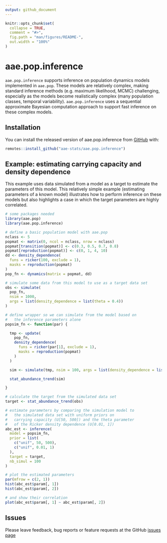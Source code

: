 ```yaml
---
output: github_document
---
```


<!-- README.md is generated from README.Rmd. Please edit that file -->

```r
knitr::opts_chunk$set(
  collapse = TRUE,
  comment = "#>",
  fig.path = "man/figures/README-",
  out.width = "100%"
)
```

# aae.pop.inference

<!-- badges: start -->
<!-- badges: end -->

`aae.pop.inference` supports inference on population dynamics models implemented
in `aae.pop`. These models are relatively complex, making standard inference
methods (e.g. maximum likelihood, MCMC) challenging, especially as the models
become realistically complex (many population classes, temporal variability). 
`aae.pop.inference` uses a sequential approximate Bayesian computation approach
to support fast inference on these complex models.

## Installation

You can install the released version of aae.pop.inference from 
[GitHub](https://github.com/aae-stats/aae.pop.inference) with:

``` r
remotes::install_github("aae-stats/aae.pop.inference")
```

## Example: estimating carrying capacity and density dependence

This example uses data simulated from a model as a target to estimate
the parameters of this model. This relatively simple example (estimating
parameters of a known model) illustrates how to perform inference on these
models but also highlights a case in which the target parameters are
highly correlated.

```r
# some packages needed
library(aae.pop)
library(aae.pop.inference)

# define a basic population model with aae.pop
nclass <- 5
popmat <- matrix(0, ncol = nclass, nrow = nclass)
popmat[transition(popmat)] <- c(0.3, 0.5, 0.7, 0.8)
popmat[reproduction(popmat)] <- c(0, 1, 4, 10)
dd <- density_dependence(
  funs = ricker(100, exclude = 1),
  masks = reproduction(popmat)
)
pop_fn <- dynamics(matrix = popmat, dd)

# simulate some data from this model to use as a target data set
obs <- simulate(
  pop_fn,
  nsim = 1000,
  args = list(density_dependence = list(theta = 0.4))
)

# define wrapper so we can simulate from the model based on
#   the inference parameters alone
popsim_fn <- function(par) {

  tmp <- update(
    pop_fn,
    density_dependence(
      funs = ricker(par[1], exclude = 1),
      masks = reproduction(popmat)
    )
  )

  sim <- simulate(tmp, nsim = 100, args = list(density_dependence = list(theta = par[2])))

  stat_abundance_trend(sim)

}

# calculate the target from the simulated data set
target <- stat_abundance_trend(obs)

# estimate parameters by comparing the simulation model to
#   the simulated data set with uniform priors on 
#   carrying capacity (U[50, 500]) and the theta parameter
#   of the Ricker density dependence (U[0.01, 1])
abc_est <- inference(
  model = popsim_fn,
  prior = list(
    c("unif", 50, 500),
    c("unif", 0.01, 1)
  ),
  target = target,
  nb_simul = 100
)

# plot the estimated parameters
par(mfrow = c(2, 1))
hist(abc_est$param[, 1])
hist(abc_est$param[, 2])

# and show their correlation
plot(abc_est$param[, 1] ~ abc_est$param[, 2])
```

## Issues

Please leave feedback, bug reports or feature requests at the GitHub [issues page](https://github.com/aae-stats/aae.pop.inference/issues)
